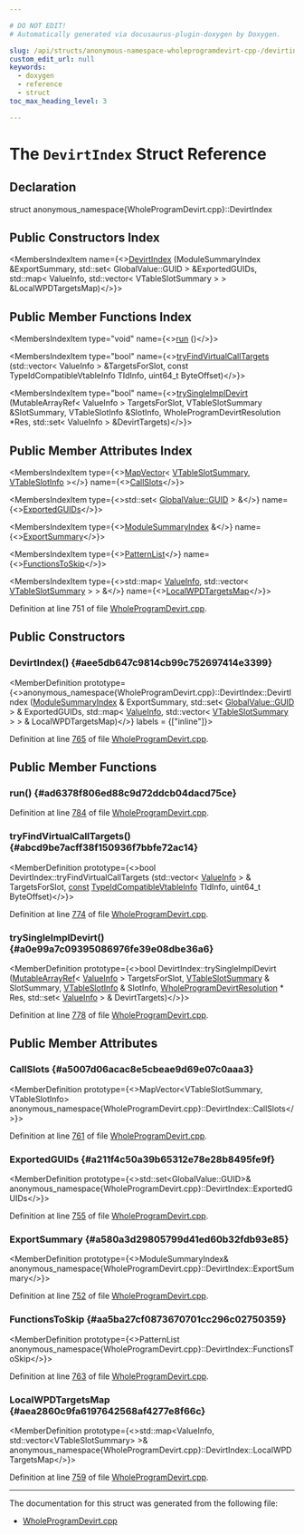 ```yaml
---

# DO NOT EDIT!
# Automatically generated via docusaurus-plugin-doxygen by Doxygen.

slug: /api/structs/anonymous-namespace-wholeprogramdevirt-cpp-/devirtindex
custom_edit_url: null
keywords:
  - doxygen
  - reference
  - struct
toc_max_heading_level: 3

---
```





# The `DevirtIndex` Struct Reference

<DoxygenPage pluginConfig={pluginConfig}>



## Declaration

<CodeBlock>struct anonymous_namespace{WholeProgramDevirt.cpp}::DevirtIndex</CodeBlock>

## Public Constructors Index

<MembersIndex>

<MembersIndexItem
  name={<><a href="#aee5db647c9814cb99c752697414e3399">DevirtIndex</a> (ModuleSummaryIndex &amp;ExportSummary, std::set&lt; GlobalValue::GUID &gt; &amp;ExportedGUIDs, std::map&lt; ValueInfo, std::vector&lt; VTableSlotSummary &gt; &gt; &amp;LocalWPDTargetsMap)</>}>
</MembersIndexItem>

</MembersIndex>

## Public Member Functions Index

<MembersIndex>

<MembersIndexItem
  type="void"
  name={<><a href="#ad6378f806ed88c9d72ddcb04dacd75ce">run</a> ()</>}>
</MembersIndexItem>

<MembersIndexItem
  type="bool"
  name={<><a href="#abcd9be7acff38f150936f7bbfe72ac14">tryFindVirtualCallTargets</a> (std::vector&lt; ValueInfo &gt; &amp;TargetsForSlot, const TypeIdCompatibleVtableInfo TIdInfo, uint64&#95;t ByteOffset)</>}>
</MembersIndexItem>

<MembersIndexItem
  type="bool"
  name={<><a href="#a0e99a7c09395086976fe39e08dbe36a6">trySingleImplDevirt</a> (MutableArrayRef&lt; ValueInfo &gt; TargetsForSlot, VTableSlotSummary &amp;SlotSummary, VTableSlotInfo &amp;SlotInfo, WholeProgramDevirtResolution &#42;Res, std::set&lt; ValueInfo &gt; &amp;DevirtTargets)</>}>
</MembersIndexItem>

</MembersIndex>

## Public Member Attributes Index

<MembersIndex>

<MembersIndexItem
  type={<><a href="/docs/api/classes/llvm/mapvector">MapVector</a>&lt; <a href="/docs/api/structs/llvm/vtableslotsummary">VTableSlotSummary</a>, <a href="/docs/api/structs/anonymous-namespace-wholeprogramdevirt-cpp-/vtableslotinfo">VTableSlotInfo</a> &gt;</>}
  name={<><a href="#a5007d06acac8e5cbeae9d69e07c0aaa3">CallSlots</a></>}>
</MembersIndexItem>

<MembersIndexItem
  type={<>std::set&lt; <a href="/docs/api/classes/llvm/globalvalue/#a3af0428ec6e48cb2f05c199b7b9f7e07">GlobalValue::GUID</a> &gt; &amp;</>}
  name={<><a href="#a211f4c50a39b65312e78e28b8495fe9f">ExportedGUIDs</a></>}>
</MembersIndexItem>

<MembersIndexItem
  type={<><a href="/docs/api/classes/llvm/modulesummaryindex">ModuleSummaryIndex</a> &amp;</>}
  name={<><a href="#a580a3d29805799d41ed60b32fdb93e85">ExportSummary</a></>}>
</MembersIndexItem>

<MembersIndexItem
  type={<><a href="/docs/api/structs/anonymous-namespace-wholeprogramdevirt-cpp-/patternlist">PatternList</a></>}
  name={<><a href="#aa5ba27cf0873670701cc296c02750359">FunctionsToSkip</a></>}>
</MembersIndexItem>

<MembersIndexItem
  type={<>std::map&lt; <a href="/docs/api/structs/llvm/valueinfo">ValueInfo</a>, std::vector&lt; <a href="/docs/api/structs/llvm/vtableslotsummary">VTableSlotSummary</a> &gt; &gt; &amp;</>}
  name={<><a href="#aea2860c9fa6197642568af4277e8f66c">LocalWPDTargetsMap</a></>}>
</MembersIndexItem>

</MembersIndex>


Definition at line 751 of file <a href="/docs/api/files/lib/lib/transforms/lib/transforms/ipo/wholeprogramdevirt-cpp">WholeProgramDevirt.cpp</a>.

<SectionDefinition>

## Public Constructors

### DevirtIndex() {#aee5db647c9814cb99c752697414e3399}

<MemberDefinition
  prototype={<>anonymous&#95;namespace&#123;WholeProgramDevirt.cpp&#125;::DevirtIndex::DevirtIndex (<a href="/docs/api/classes/llvm/modulesummaryindex">ModuleSummaryIndex</a> &amp; ExportSummary, std::set&lt; <a href="/docs/api/classes/llvm/globalvalue/#a3af0428ec6e48cb2f05c199b7b9f7e07">GlobalValue::GUID</a> &gt; &amp; ExportedGUIDs, std::map&lt; <a href="/docs/api/structs/llvm/valueinfo">ValueInfo</a>, std::vector&lt; <a href="/docs/api/structs/llvm/vtableslotsummary">VTableSlotSummary</a> &gt; &gt; &amp; LocalWPDTargetsMap)</>}
  labels = {["inline"]}>

Definition at line <a href="/docs/api/files/lib/lib/transforms/lib/transforms/ipo/wholeprogramdevirt-cpp/#l00765">765</a> of file <a href="/docs/api/files/lib/lib/transforms/lib/transforms/ipo/wholeprogramdevirt-cpp">WholeProgramDevirt.cpp</a>.
</MemberDefinition>

</SectionDefinition>

<SectionDefinition>

## Public Member Functions

### run() {#ad6378f806ed88c9d72ddcb04dacd75ce}

<MemberDefinition
  prototype="void DevirtIndex::run ()">

Definition at line <a href="/docs/api/files/lib/lib/transforms/lib/transforms/ipo/wholeprogramdevirt-cpp/#l00784">784</a> of file <a href="/docs/api/files/lib/lib/transforms/lib/transforms/ipo/wholeprogramdevirt-cpp">WholeProgramDevirt.cpp</a>.
</MemberDefinition>

### tryFindVirtualCallTargets() {#abcd9be7acff38f150936f7bbfe72ac14}

<MemberDefinition
  prototype={<>bool DevirtIndex::tryFindVirtualCallTargets (std::vector&lt; <a href="/docs/api/structs/llvm/valueinfo">ValueInfo</a> &gt; &amp; TargetsForSlot, <a href="/docs/api/files/lib/lib/target/lib/target/aarch64/aarch64promoteconstant-cpp/#a90f8350fecae261c25be85d38b451bff">const</a> <a href="/docs/api/namespaces/llvm/#ada2485ca228b028f8639ad86ce41d6ec">TypeIdCompatibleVtableInfo</a> TIdInfo, uint64&#95;t ByteOffset)</>}>

Definition at line <a href="/docs/api/files/lib/lib/transforms/lib/transforms/ipo/wholeprogramdevirt-cpp/#l00774">774</a> of file <a href="/docs/api/files/lib/lib/transforms/lib/transforms/ipo/wholeprogramdevirt-cpp">WholeProgramDevirt.cpp</a>.
</MemberDefinition>

### trySingleImplDevirt() {#a0e99a7c09395086976fe39e08dbe36a6}

<MemberDefinition
  prototype={<>bool DevirtIndex::trySingleImplDevirt (<a href="/docs/api/classes/llvm/mutablearrayref">MutableArrayRef</a>&lt; <a href="/docs/api/structs/llvm/valueinfo">ValueInfo</a> &gt; TargetsForSlot, <a href="/docs/api/structs/llvm/vtableslotsummary">VTableSlotSummary</a> &amp; SlotSummary, <a href="/docs/api/structs/anonymous-namespace-wholeprogramdevirt-cpp-/vtableslotinfo">VTableSlotInfo</a> &amp; SlotInfo, <a href="/docs/api/structs/llvm/wholeprogramdevirtresolution">WholeProgramDevirtResolution</a> &#42; Res, std::set&lt; <a href="/docs/api/structs/llvm/valueinfo">ValueInfo</a> &gt; &amp; DevirtTargets)</>}>

Definition at line <a href="/docs/api/files/lib/lib/transforms/lib/transforms/ipo/wholeprogramdevirt-cpp/#l00778">778</a> of file <a href="/docs/api/files/lib/lib/transforms/lib/transforms/ipo/wholeprogramdevirt-cpp">WholeProgramDevirt.cpp</a>.
</MemberDefinition>

</SectionDefinition>

<SectionDefinition>

## Public Member Attributes

### CallSlots {#a5007d06acac8e5cbeae9d69e07c0aaa3}

<MemberDefinition
  prototype={<>MapVector&lt;VTableSlotSummary, VTableSlotInfo&gt; anonymous&#95;namespace&#123;WholeProgramDevirt.cpp&#125;::DevirtIndex::CallSlots</>}>

Definition at line <a href="/docs/api/files/lib/lib/transforms/lib/transforms/ipo/wholeprogramdevirt-cpp/#l00761">761</a> of file <a href="/docs/api/files/lib/lib/transforms/lib/transforms/ipo/wholeprogramdevirt-cpp">WholeProgramDevirt.cpp</a>.
</MemberDefinition>

### ExportedGUIDs {#a211f4c50a39b65312e78e28b8495fe9f}

<MemberDefinition
  prototype={<>std::set&lt;GlobalValue::GUID&gt;&amp; anonymous&#95;namespace&#123;WholeProgramDevirt.cpp&#125;::DevirtIndex::ExportedGUIDs</>}>

Definition at line <a href="/docs/api/files/lib/lib/transforms/lib/transforms/ipo/wholeprogramdevirt-cpp/#l00755">755</a> of file <a href="/docs/api/files/lib/lib/transforms/lib/transforms/ipo/wholeprogramdevirt-cpp">WholeProgramDevirt.cpp</a>.
</MemberDefinition>

### ExportSummary {#a580a3d29805799d41ed60b32fdb93e85}

<MemberDefinition
  prototype={<>ModuleSummaryIndex&amp; anonymous&#95;namespace&#123;WholeProgramDevirt.cpp&#125;::DevirtIndex::ExportSummary</>}>

Definition at line <a href="/docs/api/files/lib/lib/transforms/lib/transforms/ipo/wholeprogramdevirt-cpp/#l00752">752</a> of file <a href="/docs/api/files/lib/lib/transforms/lib/transforms/ipo/wholeprogramdevirt-cpp">WholeProgramDevirt.cpp</a>.
</MemberDefinition>

### FunctionsToSkip {#aa5ba27cf0873670701cc296c02750359}

<MemberDefinition
  prototype={<>PatternList anonymous&#95;namespace&#123;WholeProgramDevirt.cpp&#125;::DevirtIndex::FunctionsToSkip</>}>

Definition at line <a href="/docs/api/files/lib/lib/transforms/lib/transforms/ipo/wholeprogramdevirt-cpp/#l00763">763</a> of file <a href="/docs/api/files/lib/lib/transforms/lib/transforms/ipo/wholeprogramdevirt-cpp">WholeProgramDevirt.cpp</a>.
</MemberDefinition>

### LocalWPDTargetsMap {#aea2860c9fa6197642568af4277e8f66c}

<MemberDefinition
  prototype={<>std::map&lt;ValueInfo, std::vector&lt;VTableSlotSummary&gt; &gt;&amp; anonymous&#95;namespace&#123;WholeProgramDevirt.cpp&#125;::DevirtIndex::LocalWPDTargetsMap</>}>

Definition at line <a href="/docs/api/files/lib/lib/transforms/lib/transforms/ipo/wholeprogramdevirt-cpp/#l00759">759</a> of file <a href="/docs/api/files/lib/lib/transforms/lib/transforms/ipo/wholeprogramdevirt-cpp">WholeProgramDevirt.cpp</a>.
</MemberDefinition>

</SectionDefinition>

<hr/>

The documentation for this struct was generated from the following file:

<ul>
<li><a href="/docs/api/files/lib/lib/transforms/lib/transforms/ipo/wholeprogramdevirt-cpp">WholeProgramDevirt.cpp</a></li>
</ul>

</DoxygenPage>
